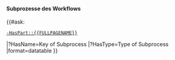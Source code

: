 ==== Subprozesse des Workflows ====
{{#ask:
 [[-HasPart::{{FULLPAGENAME}}]]
|?HasName=Key of Subprocess
|?HasType=Type of Subprocess
|format=datatable
}}